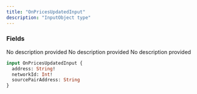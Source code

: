 ```yaml
---
title: "OnPricesUpdatedInput"
description: "InputObject type"
---
```


### Fields

<ResponseField name="address" type="String!" required>
  No description provided
</ResponseField>

<ResponseField name="networkId" type="Int!" required>
  No description provided
</ResponseField>

<ResponseField name="sourcePairAddress" type="String">
  No description provided
</ResponseField>


```graphql OnPricesUpdatedInput
input OnPricesUpdatedInput {
  address: String!
  networkId: Int!
  sourcePairAddress: String
}
```
